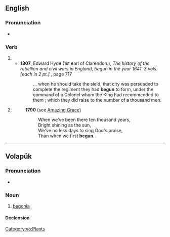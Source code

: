 ==English==

===Pronunciation===
* {{audio|en-us-begun.ogg|Audio (US)|lang=en}}

===Verb===
{{head|en|past participle|cat2=irregular past participles}}

# {{inflection of|begin||past|part|lang=en}}
#* '''1807''', Edward Hyde (1st earl of Clarendon.), ''The history of the rebellion and civil wars in England, begun in the year 1641. 3 vols. [each in 2 pt.].'', page 717
#*: ... when he should take the sield, that city was persuaded to complete the  regiment they had '''begun''' to form, under the command of a Colonel whom the  King had recommended to them ; which they did raise to the number of a  thousand men.
# {{lb|en|obsolete|_|or|_|nonstandard}} {{en-simple past of|begin}} {{defdate|17th-20th c.}}
#: '''1790''' (see [[w:Amazing Grace|Amazing Grace]])
#:: When we've been there ten thousand years,
#:: Bright shining as the sun,
#:: We've no less days to sing God's praise,
#:: Than when we first '''begun'''.

----

==Volapük==

===Pronunciation===
* {{IPA|[beˈɡun]|lang=vo}}

===Noun===
{{vo-noun}}

# [[begonia]]

====Declension====
{{vo-decl-noun}}

[[Category:vo:Plants]]